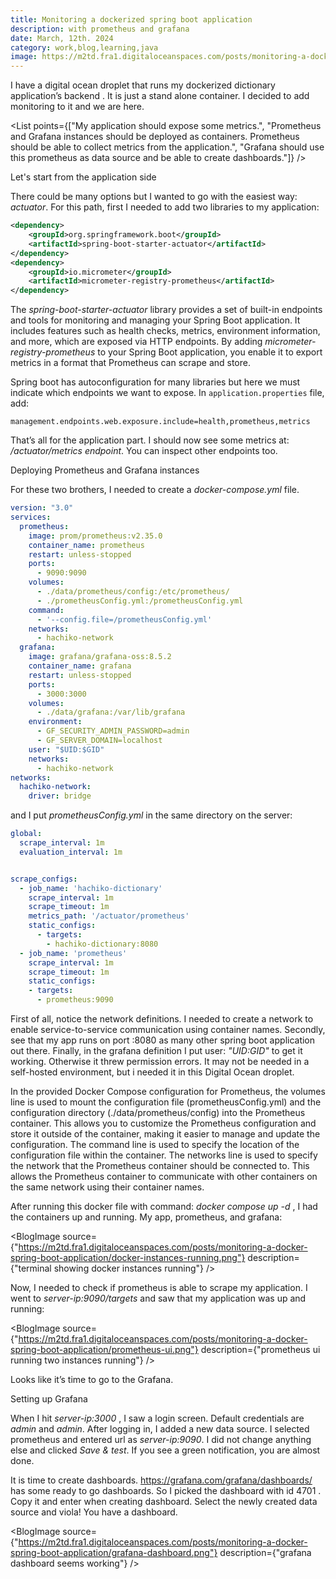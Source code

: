 ```yaml
---
title: Monitoring a dockerized spring boot application
description: with prometheus and grafana
date: March, 12th. 2024
category: work,blog,learning,java
image: https://m2td.fra1.digitaloceanspaces.com/posts/monitoring-a-docker-spring-boot-application/monitoring.png
---
```



<Paragraph>I have a digital ocean droplet that runs my dockerized dictionary application’s backend . It is just a stand alone container. I decided to add monitoring to it and we are here.</Paragraph>

<List points={["My application should expose some metrics.", "Prometheus and Grafana instances should be deployed as containers. Prometheus should be able to collect metrics from the application.", "Grafana should use this prometheus as data source and be able to create dashboards."]} />

<HeaderTwo>Let's start from the application side</HeaderTwo>

<Paragraph>There could be many options but I wanted to go with the easiest way: <i>actuator</i>. For this path, first I needed to add two libraries to my application:</Paragraph>

```xml
<dependency>
	<groupId>org.springframework.boot</groupId>
	<artifactId>spring-boot-starter-actuator</artifactId>
</dependency>
<dependency>
	<groupId>io.micrometer</groupId>
	<artifactId>micrometer-registry-prometheus</artifactId>
</dependency>
```

<AIResponse>
  <Paragraph>The <i>spring-boot-starter-actuator</i> library provides a set of built-in endpoints and tools for monitoring and managing your Spring Boot application. It includes features such as health checks, metrics, environment information, and more, which are exposed via HTTP endpoints.</Paragraph>
  <Paragraph>By adding <i>micrometer-registry-prometheus</i> to your Spring Boot application, you enable it to export metrics in a format that Prometheus can scrape and store.</Paragraph>
</AIResponse>


<Paragraph>Spring boot has autoconfiguration for many libraries but here we must indicate which endpoints we want to expose. In `application.properties` file, add:</Paragraph>

```properties
management.endpoints.web.exposure.include=health,prometheus,metrics
```

<Paragraph>That’s all for the application part. I should now see some metrics at: <i>/actuator/metrics endpoint</i>. You can inspect other endpoints too.</Paragraph>

<HeaderTwo>Deploying Prometheus and Grafana instances</HeaderTwo>

<Paragraph>For these two brothers, I needed to create a <i>docker-compose.yml</i> file.</Paragraph>

```yaml	
version: "3.0"
services:
  prometheus:
    image: prom/prometheus:v2.35.0
    container_name: prometheus
    restart: unless-stopped
    ports:
      - 9090:9090
    volumes:
      - ./data/prometheus/config:/etc/prometheus/
      - ./prometheusConfig.yml:/prometheusConfig.yml
    command:
      - '--config.file=/prometheusConfig.yml'
    networks:
      - hachiko-network
  grafana:
    image: grafana/grafana-oss:8.5.2
    container_name: grafana
    restart: unless-stopped
    ports:
      - 3000:3000
    volumes:
      - ./data/grafana:/var/lib/grafana
    environment:
      - GF_SECURITY_ADMIN_PASSWORD=admin
      - GF_SERVER_DOMAIN=localhost
    user: "$UID:$GID"
    networks:
      - hachiko-network
networks:
  hachiko-network:
    driver: bridge
```

<Paragraph> and I put <i>prometheusConfig.yml</i> in the same directory on the server:</Paragraph>

```yaml
global:
  scrape_interval: 1m
  evaluation_interval: 1m 


scrape_configs:
  - job_name: 'hachiko-dictionary'
    scrape_interval: 1m
    scrape_timeout: 1m
    metrics_path: '/actuator/prometheus'
    static_configs:
      - targets:
        - hachiko-dictionary:8080
  - job_name: 'prometheus'
    scrape_interval: 1m
    scrape_timeout: 1m
    static_configs:
    - targets:
      - prometheus:9090
```

<Paragraph> First of all, notice the network definitions. I needed to create a network to enable service-to-service communication using container names.</Paragraph>
<Paragraph> Secondly, see that my app runs on port :8080 as many other spring boot application out there.</Paragraph>
<Paragraph> Finally, in the grafana definition I put user: <i>"$UID:$GID"</i> to get it working. Otherwise it threw permission errors. It may not be needed in a self-hosted environment, but i needed it in this Digital Ocean droplet.</Paragraph>

<AIResponse>
  <Paragraph> In the provided Docker Compose configuration for Prometheus, the volumes line is used to mount the configuration file (prometheusConfig.yml) and the configuration directory (./data/prometheus/config) into the Prometheus container. This allows you to customize the Prometheus configuration and store it outside of the container, making it easier to manage and update the configuration. The command line is used to specify the location of the configuration file within the container. The networks line is used to specify the network that the Prometheus container should be connected to. This allows the Prometheus container to communicate with other containers on the same network using their container names.</Paragraph>
</AIResponse>

<Paragraph>After running this docker file with command: <i>docker compose up -d</i> , I had the containers up and running. My app, prometheus, and grafana:</Paragraph>

<BlogImage source={"https://m2td.fra1.digitaloceanspaces.com/posts/monitoring-a-docker-spring-boot-application/docker-instances-running.png"} description={"terminal showing docker instances running"} />

<Paragraph>Now, I needed to check if prometheus is able to scrape my application. I went to <i>server-ip:9090/targets</i> and saw that my application was up and running:</Paragraph>

<BlogImage source={"https://m2td.fra1.digitaloceanspaces.com/posts/monitoring-a-docker-spring-boot-application/prometheus-ui.png"} description={"prometheus ui running two instances running"} />

<Paragraph>Looks like it’s time to go to the Grafana.</Paragraph>

<HeaderTwo>Setting up Grafana</HeaderTwo>

<Paragraph>When I hit <i>server-ip:3000</i> , I saw a login screen. Default credentials are <i>admin</i> and <i>admin</i>. After logging in, I added a new data source. I selected prometheus and entered url as <i>server-ip:9090</i>. I did not change anything else and clicked <i>Save & test</i>. If you see a green notification, you are almost done.</Paragraph>

<Paragraph>It is time to create dashboards. https://grafana.com/grafana/dashboards/ has some ready to go dashboards. So I picked the dashboard with id 4701 . Copy it and enter when creating dashboard. Select the newly created data source and viola! You have a dashboard.</Paragraph>

<BlogImage source={"https://m2td.fra1.digitaloceanspaces.com/posts/monitoring-a-docker-spring-boot-application/grafana-dashboard.png"} description={"grafana dashboard seems working"} />